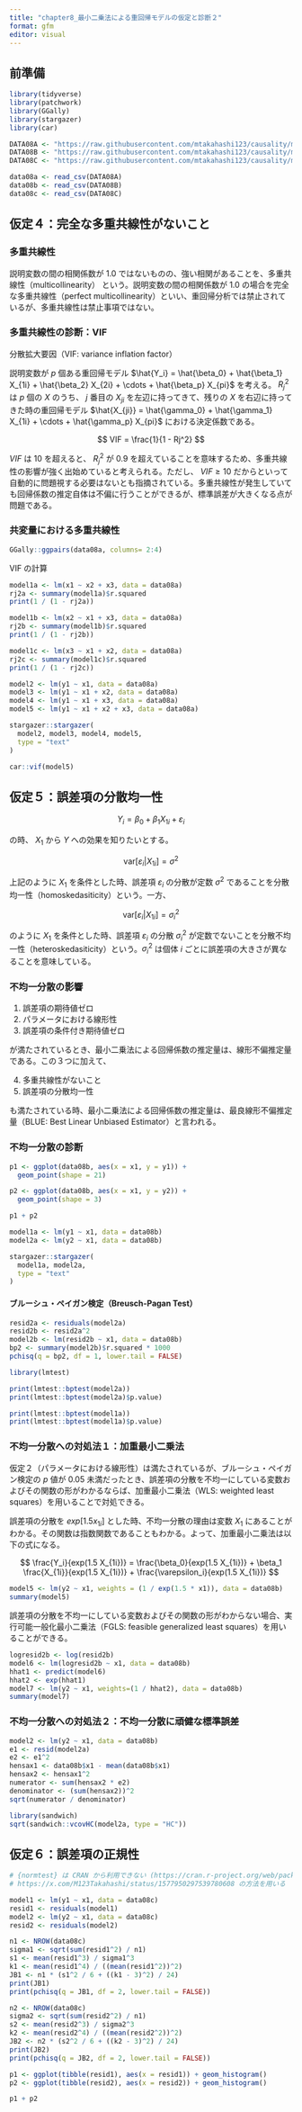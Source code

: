 ```yaml
---
title: "chapter8_最小二乗法による重回帰モデルの仮定と診断２"
format: gfm
editor: visual
---
```


## 前準備

```r
library(tidyverse)
library(patchwork)
library(GGally)
library(stargazer)
library(car)

DATA08A <- "https://raw.githubusercontent.com/mtakahashi123/causality/main/data08a.csv"
DATA08B <- "https://raw.githubusercontent.com/mtakahashi123/causality/main/data08b.csv"
DATA08C <- "https://raw.githubusercontent.com/mtakahashi123/causality/main/data08c.csv"

data08a <- read_csv(DATA08A)
data08b <- read_csv(DATA08B)
data08c <- read_csv(DATA08C)
```

## 仮定４：完全な多重共線性がないこと

### 多重共線性

説明変数の間の相関係数が 1.0 ではないものの、強い相関があることを、多重共線性（multicollinearity） という。説明変数の間の相関係数が 1.0 の場合を完全な多重共線性（perfect multicollinearity）といい、重回帰分析では禁止されているが、多重共線性は禁止事項ではない。

### 多重共線性の診断：VIF

分散拡大要因（VIF: variance inflation factor）

説明変数が $p$ 個ある重回帰モデル $\hat{Y_i} = \hat{\beta_0} + \hat{\beta_1} X_{1i} + \hat{\beta_2} X_{2i} + \cdots + \hat{\beta_p} X_{pi}$ を考える。 $R_j^2$ は $p$ 個の $X$ のうち、 $j$ 番目の $X_{ji}$ を左辺に持ってきて、残りの $X$ を右辺に持ってきた時の重回帰モデル $\hat{X_{ji}} = \hat{\gamma_0} + \hat{\gamma_1} X_{1i} + \cdots + \hat{\gamma_p} X_{pi}$ における決定係数である。

$$
VIF = \frac{1}{1 - Rj^2}
$$

$VIF$ は 10 を超えると、 $R_j^2$ が 0.9 を超えていることを意味するため、多重共線性の影響が強く出始めていると考えられる。ただし、 $VIF \ge 10$ だからといって自動的に問題視する必要はないとも指摘されている。多重共線性が発生していても回帰係数の推定自体は不偏に行うことができるが、標準誤差が大きくなる点が問題である。

### 共変量における多重共線性

```r
GGally::ggpairs(data08a, columns= 2:4)
```

VIF の計算

```r
model1a <- lm(x1 ~ x2 + x3, data = data08a)
rj2a <- summary(model1a)$r.squared
print(1 / (1 - rj2a))

model1b <- lm(x2 ~ x1 + x3, data = data08a)
rj2b <- summary(model1b)$r.squared
print(1 / (1 - rj2b))

model1c <- lm(x3 ~ x1 + x2, data = data08a)
rj2c <- summary(model1c)$r.squared
print(1 / (1 - rj2c))
```

```r
model2 <- lm(y1 ~ x1, data = data08a)
model3 <- lm(y1 ~ x1 + x2, data = data08a)
model4 <- lm(y1 ~ x1 + x3, data = data08a)
model5 <- lm(y1 ~ x1 + x2 + x3, data = data08a)

stargazer::stargazer(
  model2, model3, model4, model5,
  type = "text"
)
```

```r
car::vif(model5)
```

## 仮定５：誤差項の分散均一性

$$
Y_i = \beta_0 + \beta_1 X_{1i} + \varepsilon_i
$$

の時、 $X_1$ から $Y$ への効果を知りたいとする。

$$
\mathrm{var} \left[ \varepsilon_i | X_{1i} \right] = \sigma^2
$$

上記のように $X_1$ を条件とした時、誤差項 $\varepsilon_i$ の分散が定数 $\sigma^2$ であることを分散均一性（homoskedasiticity）という。一方、

$$
\mathrm{var} \left[ \varepsilon_i | X_{1i} \right] = \sigma_i^2
$$

のように $X_1$ を条件とした時、誤差項 $\varepsilon_i$ の分散 $\sigma_i^2$ が定数でないことを分散不均一性（heteroskedasiticity）という。$\sigma_i^2$ は個体 $i$ ごとに誤差項の大きさが異なることを意味している。

### 不均一分散の影響

1.  誤差項の期待値ゼロ
2.  パラメータにおける線形性
3.  誤差項の条件付き期待値ゼロ

が満たされているとき、最小二乗法による回帰係数の推定量は、線形不偏推定量である。この３つに加えて、

4.  多重共線性がないこと
5.  誤差項の分散均一性

も満たされている時、最小二乗法による回帰係数の推定量は、最良線形不偏推定量（BLUE: Best Linear Unbiased Estimator）と言われる。

### 不均一分散の診断

```r
p1 <- ggplot(data08b, aes(x = x1, y = y1)) +
  geom_point(shape = 21)

p2 <- ggplot(data08b, aes(x = x1, y = y2)) +
  geom_point(shape = 3)

p1 + p2
```

```r
model1a <- lm(y1 ~ x1, data = data08b)
model2a <- lm(y2 ~ x1, data = data08b)

stargazer::stargazer(
  model1a, model2a,
  type = "text"
)
```

#### ブルーシュ・ペイガン検定（Breusch-Pagan Test）

```r
resid2a <- residuals(model2a)
resid2b <- resid2a^2
model2b <- lm(resid2b ~ x1, data = data08b)
bp2 <- summary(model2b)$r.squared * 1000
pchisq(q = bp2, df = 1, lower.tail = FALSE)
```

```r
library(lmtest)

print(lmtest::bptest(model2a))
print(lmtest::bptest(model2a)$p.value)

print(lmtest::bptest(model1a))
print(lmtest::bptest(model1a)$p.value)
```

### 不均一分散への対処法１：加重最小二乗法

仮定２（パラメータにおける線形性）は満たされているが、ブルーシュ・ペイガン検定の $p$ 値が 0.05 未満だったとき、誤差項の分散を不均一にしている変数およびその関数の形がわかるならば、加重最小二乗法（WLS: weighted least squares）を用いることで対処できる。

誤差項の分散を $exp[1.5x_{1i}]$ とした時、不均一分散の理由は変数 $X_1$ にあることがわかる。その関数は指数関数であることもわかる。よって、加重最小二乗法は以下の式になる。

$$
\frac{Y_i}{exp(1.5 X_{1i})} = \frac{\beta_0}{exp(1.5 X_{1i})} + \beta_1 \frac{X_{1i}}{exp(1.5 X_{1i})} + \frac{\varepsilon_i}{exp(1.5 X_{1i})}
$$

```r
model5 <- lm(y2 ~ x1, weights = (1 / exp(1.5 * x1)), data = data08b)
summary(model5)
```

誤差項の分散を不均一にしている変数およびその関数の形がわからない場合、実行可能一般化最小二乗法（FGLS: feasible generalized least squares）を用いることができる。

```r
logresid2b <- log(resid2b)
model6 <- lm(logresid2b ~ x1, data = data08b)
hhat1 <- predict(model6)
hhat2 <- exp(hhat1)
model7 <- lm(y2 ~ x1, weights=(1 / hhat2), data = data08b)
summary(model7)
```

### 不均一分散への対処法２：不均一分散に頑健な標準誤差

```r
model2 <- lm(y2 ~ x1, data = data08b)
e1 <- resid(model2a)
e2 <- e1^2
hensax1 <- data08b$x1 - mean(data08b$x1)
hensax2 <- hensax1^2
numerator <- sum(hensax2 * e2)
denominator <- (sum(hensax2))^2
sqrt(numerator / denominator)
```

```r
library(sandwich)
sqrt(sandwich::vcovHC(model2a, type = "HC"))
```

## 仮定６：誤差項の正規性

```r
# {normtest} は CRAN から利用できない (https://cran.r-project.org/web/packages/normtest/index.html) ため、
# https://x.com/M123Takahashi/status/1577950297539780608 の方法を用いる

model1 <- lm(y1 ~ x1, data = data08c)
resid1 <- residuals(model1)
model2 <- lm(y2 ~ x1, data = data08c)
resid2 <- residuals(model2)

n1 <- NROW(data08c)
sigma1 <- sqrt(sum(resid1^2) / n1)
s1 <- mean(resid1^3) / sigma1^3
k1 <- mean(resid1^4) / ((mean(resid1^2))^2)
JB1 <- n1 * (s1^2 / 6 + ((k1 - 3)^2) / 24)
print(JB1)
print(pchisq(q = JB1, df = 2, lower.tail = FALSE))

n2 <- NROW(data08c)
sigma2 <- sqrt(sum(resid2^2) / n1)
s2 <- mean(resid2^3) / sigma2^3
k2 <- mean(resid2^4) / ((mean(resid2^2))^2)
JB2 <- n2 * (s2^2 / 6 + ((k2 - 3)^2) / 24)
print(JB2)
print(pchisq(q = JB2, df = 2, lower.tail = FALSE))
```

```r
p1 <- ggplot(tibble(resid1), aes(x = resid1)) + geom_histogram()
p2 <- ggplot(tibble(resid2), aes(x = resid2)) + geom_histogram()

p1 + p2
```
